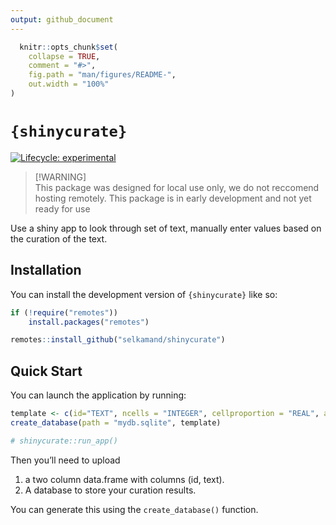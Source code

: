 ```yaml
---
output: github_document
---
```


<!-- README.md is generated from README.Rmd. Please edit that file -->

```r
  knitr::opts_chunk$set(
    collapse = TRUE,
    comment = "#>",
    fig.path = "man/figures/README-",
    out.width = "100%"
)
```

# `{shinycurate}`

<!-- badges: start -->
[![Lifecycle: experimental](https://img.shields.io/badge/lifecycle-experimental-orange.svg)](https://lifecycle.r-lib.org/articles/stages.html#experimental)
<!-- badges: end -->

> [!WARNING]  
> This package was designed for local use only, we do not reccomend hosting remotely.
> This package is in early development and not yet ready for use


Use a shiny app to look through set of text, manually enter values based on the curation of the text.

## Installation

You can install the development version of `{shinycurate}` like so:

```r
if (!require("remotes"))
    install.packages("remotes")

remotes::install_github("selkamand/shinycurate")
```

## Quick Start

You can launch the application by running:

```r
template <- c(id="TEXT", ncells = "INTEGER", cellproportion = "REAL", approved = "BOOLEAN")
create_database(path = "mydb.sqlite", template)

# shinycurate::run_app()
```

Then you'll need to upload 

1) a two column data.frame with columns (id, text). 
2) A database to store your curation results. 

You can generate this using the `create_database()` function.
